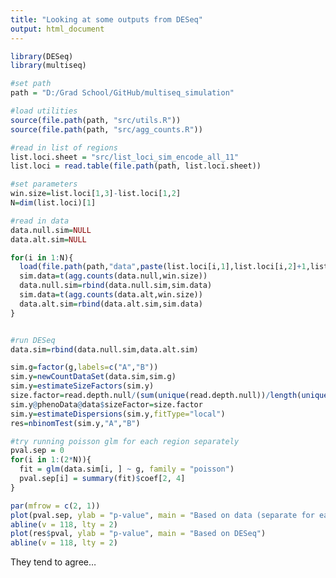 ```yaml
---
title: "Looking at some outputs from DESeq"
output: html_document
---
```

  
```r
library(DESeq)
library(multiseq)

#set path
path = "D:/Grad School/GitHub/multiseq_simulation"

#load utilities
source(file.path(path, "src/utils.R"))
source(file.path(path, "src/agg_counts.R"))

#read in list of regions
list.loci.sheet = "src/list_loci_sim_encode_all_11"
list.loci = read.table(file.path(path, list.loci.sheet))

#set parameters
win.size=list.loci[1,3]-list.loci[1,2]
N=dim(list.loci)[1]

#read in data
data.null.sim=NULL
data.alt.sim=NULL

for(i in 1:N){
  load(file.path(path,"data",paste(list.loci[i,1],list.loci[i,2]+1,list.loci[i,3],sep="."),"sim_res.Robj"))
  sim.data=t(agg.counts(data.null,win.size))
  data.null.sim=rbind(data.null.sim,sim.data)
  sim.data=t(agg.counts(data.alt,win.size))
  data.alt.sim=rbind(data.alt.sim,sim.data)
}


#run DESeq
data.sim=rbind(data.null.sim,data.alt.sim)

sim.g=factor(g,labels=c("A","B"))
sim.y=newCountDataSet(data.sim,sim.g)
sim.y=estimateSizeFactors(sim.y)
size.factor=read.depth.null/(sum(unique(read.depth.null))/length(unique(read.depth.null)))
sim.y@phenoData@data$sizeFactor=size.factor
sim.y=estimateDispersions(sim.y,fitType="local")
res=nbinomTest(sim.y,"A","B")
```


```r
#try running poisson glm for each region separately
pval.sep = 0
for(i in 1:(2*N)){
  fit = glm(data.sim[i, ] ~ g, family = "poisson")
  pval.sep[i] = summary(fit)$coef[2, 4]
}

par(mfrow = c(2, 1))
plot(pval.sep, ylab = "p-value", main = "Based on data (separate for each region)")
abline(v = 118, lty = 2)
plot(res$pval, ylab = "p-value", main = "Based on DESeq")
abline(v = 118, lty = 2)
```

They tend to agree...